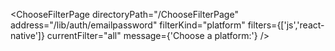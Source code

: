 


<ChooseFilterPage
    directoryPath="/ChooseFilterPage"
    address="/lib/auth/emailpassword"
    filterKind="platform"
    filters={['js','react-native']}
    currentFilter="all"
    message={'Choose a platform:'}
/>
